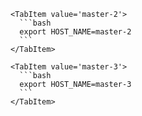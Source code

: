 

<Tabs>

    <TabItem value='master-2'>
      ```bash
      export HOST_NAME=master-2
      ```
    </TabItem>

    <TabItem value='master-3'>
      ```bash
      export HOST_NAME=master-3
      ```
    </TabItem>
</Tabs>
